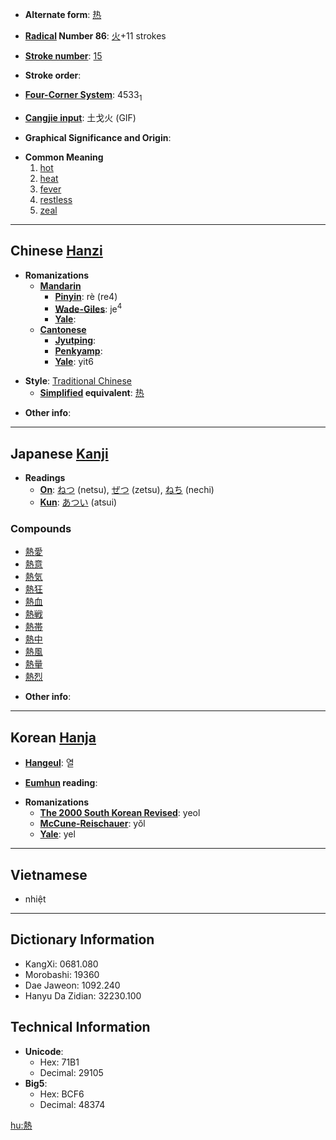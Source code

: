 * '''Alternate form''': [[热]]

* '''[[Wiktionary:Chinese radical index| Radical]] Number 86''': [[Wiktionary:Chinese radical index 火|火]]+11 strokes

* '''[[Wiktionary:Chinese total strokes index|Stroke number]]''': [[Wiktionary:Chinese total strokes index 15|15]]

* '''Stroke order''': 

* '''[[Wiktionary:Chinese four corner index|Four-Corner System]]''': 4533<sub>1</sub>

* '''[[Wiktionary:Chinese Cangjie index|Cangjie input]]''': 土戈火 (GIF)

* '''Graphical Significance and Origin''': 

* '''Common Meaning'''
*#[[hot]]
*# [[heat]]
*# [[fever]]
*# [[restless]]
*# [[zeal]]


----

== Chinese [[Hanzi]] ==

* '''Romanizations'''
** '''[[Mandarin]]'''
*** '''[[Pinyin]]''': rè (re4)
*** '''[[Wade-Giles]]''': je<sup>4</sup>
*** '''[[Yale]]''': 
** '''[[Cantonese]]'''
*** '''[[Jyutping]]''':
*** '''[[Penkyamp]]''': 
*** '''[[Yale]]''': yit6

* '''Style''': [[Traditional Chinese]] 
** '''[[Simplified Chinese|Simplified]] equivalent''': [[热]]

* '''Other info''': 

----

== Japanese [[Kanji]] ==

* '''Readings'''
** '''[[On]]''': [[ねつ]] (netsu), [[ぜつ]] (zetsu), [[ねち]] (nechi)
** '''[[Kun]]''': [[あつい]] (atsui)

===Compounds===
*[[熱愛]]
*[[熱意]]
*[[熱気]]
*[[熱狂]]
*[[熱血]]
*[[熱戦]]
*[[熱帯]]
*[[熱中]]
*[[熱風]]
*[[熱量]]
*[[熱烈]]

* '''Other info''':  

----

== Korean [[Hanja]] ==

* '''[[Hangeul]]''': 열

* '''[[Eumhun]] reading''': 

* '''Romanizations'''
** '''[[The 2000 South Korean Revised Romanization|The 2000 South Korean Revised]]''': yeol
** '''[[McCune-Reischauer]]''': yŏl
** '''[[Yale]]''': yel

----

==Vietnamese==

*nhiệt

----

== Dictionary Information ==

* KangXi: 0681.080
* Morobashi: 19360
* Dae Jaweon: 1092.240
* Hanyu Da Zidian: 32230.100

== Technical Information ==

* '''Unicode''':
** Hex: 71B1
** Decimal: 29105
* '''Big5''':
** Hex: BCF6
** Decimal: 48374

[[hu:熱]]